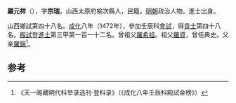 '''羅元祥'''（{{bd|1438年||？}}），字'''宗瑞'''，山西太原府榆次縣人，民籍。[[明朝|明朝]]政治人物。進士出身。

山西鄉試第四十八名。[[成化|成化]]八年（1472年），參加壬辰科[[會試|會試]]，得[[貢士|貢士]]第四十八名。[[殿試|殿試]]登[[進士|進士]]第三甲第一百一十二名。曾祖父[[羅希祖|羅希祖]]。祖父[[羅資|羅資]]，曾任典史。父亲[[羅錦|羅錦]]<ref>《天一阁藏明代科举录选刊·登科录》（《成化八年壬辰科殿試金榜》）</ref>。

==参考==
{{reflist}}
{{明朝人物小作品}}
{{成化八年壬辰科殿試金榜}}